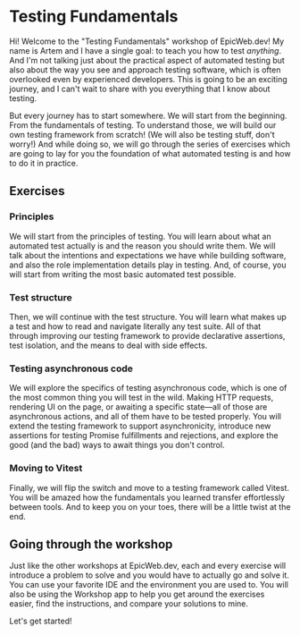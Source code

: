 # Testing Fundamentals

Hi! Welcome to the "Testing Fundamentals" workshop of EpicWeb.dev! My name is Artem and I have a single goal: to teach you how to test _anything_. And I'm not talking just about the practical aspect of automated testing but also about the way you see and approach testing software, which is often overlooked even by experienced developers. This is going to be an exciting journey, and I can't wait to share with you everything that I know about testing.

But every journey has to start somewhere. We will start from the beginning. From the fundamentals of testing. To understand those, we will build our own testing framework from scratch! (We will also be testing stuff, don't worry!) And while doing so, we will go through the series of exercises which are going to lay for you the foundation of what automated testing is and how to do it in practice.

## Exercises

### Principles

We will start from the principles of testing. You will learn about what an automated test actually is and the reason you should write them. We will talk about the intentions and expectations we have while building software, and also the role implementation details play in testing. And, of course, you will start from writing the most basic automated test possible.

### Test structure

Then, we will continue with the test structure. You will learn what makes up a test and how to read and navigate literally any test suite. All of that through improving our testing framework to provide declarative assertions, test isolation, and the means to deal with side effects.

### Testing asynchronous code

We will explore the specifics of testing asynchronous code, which is one of the most common thing you will test in the wild. Making HTTP requests, rendering UI on the page, or awaiting a specific state—all of those are asynchronous actions, and all of them have to be tested properly. You will extend the testing framework to support asynchronicity, introduce new assertions for testing Promise fulfillments and rejections, and explore the good (and the bad) ways to await things you don't control.

### Moving to Vitest

Finally, we will flip the switch and move to a testing framework called Vitest. You will be amazed how the fundamentals you learned transfer effortlessly between tools. And to keep you on your toes, there will be a little twist at the end.

## Going through the workshop

Just like the other workshops at EpicWeb.dev, each and every exercise will introduce a problem to solve and you would have to actually go and solve it. You can use your favorite IDE and the environment you are used to. You will also be using the Workshop app to help you get around the exercises easier, find the instructions, and compare your solutions to mine.

Let's get started!
